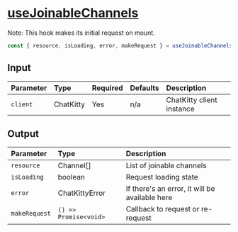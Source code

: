 
<Meta title="Hooks/Channels/useJoinableChannels" />

# <u>useJoinableChannels</u>

Note: This hook makes its initial request on mount.

```typescript
const { resource, isLoading, error, makeRequest } = useJoinableChannels();
```

## Input

| Parameter | Type      | Required | Defaults | Description               |
| :-------- | :-------- | :------- | :------- | :------------------------ |
| `client`  | ChatKitty | Yes      | n/a      | ChatKitty client instance |

## Output

| Parameter     | Type                  | Description                                    |
| :------------ | :-------------------- | :--------------------------------------------- |
| `resource`    | Channel[]             | List of joinable channels                      |
| `isLoading `  | boolean               | Request loading state                          |
| `error`       | ChatKittyError        | If there's an error, it will be available here |
| `makeRequest` | `() => Promise<void>` | Callback to request or re-request              |
